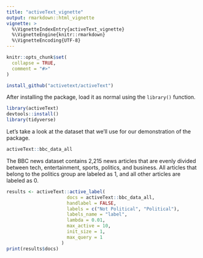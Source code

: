 ```yaml
---
title: "activeText_vignette"
output: rmarkdown::html_vignette
vignette: >
  %\VignetteIndexEntry{activeText_vignette}
  %\VignetteEngine{knitr::rmarkdown}
  %\VignetteEncoding{UTF-8}
---
```


```r
knitr::opts_chunk$set(
  collapse = TRUE,
  comment = "#>"
)
```

```r
install_github("activetext/activeText")
```
After installing the package, load it as normal using the `library()` function.

```r
library(activeText)
devtools::install()
library(tidyverse)
```

Let's take a look at the dataset that we'll use for our demonstration of the package.
```r
activeText::bbc_data_all
```
The BBC news dataset contains 2,215 news articles that are evenly divided between tech, entertainment, sports, politics, and business. All articles that belong to the politics group are labeled as 1, and all other articles are labeled as 0.

```r
results <- activeText::active_label(
                      docs = activeText::bbc_data_all,
                      handlabel = FALSE,
                      labels = c("Not Political", "Political"),
                      labels_name = "label",
                      lambda = 0.01,
                      max_active = 10,
                      init_size = 1,
                      max_query = 1
                    )
print(results$docs)
```
